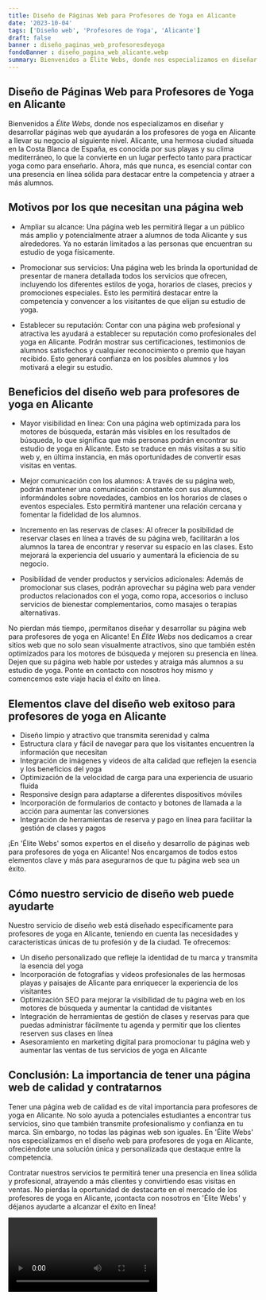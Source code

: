 ```yaml
---
title: Diseño de Páginas Web para Profesores de Yoga en Alicante
date: '2023-10-04'
tags: ['Diseño web', 'Profesores de Yoga', 'Alicante']
draft: false
banner : diseño_paginas_web_profesoresdeyoga
fondoBanner : diseño_pagina_web_alicante.webp
summary: Bienvenidos a Élite Webs, donde nos especializamos en diseñar y desarrollar páginas web que ayudarán a los profesores de yoga en Alicante a llevar su negocio al siguiente nivel. Alicante, una hermosa ciudad situada en la Costa Blanca de España, es conocida por sus playas y su clima mediterráneo, lo que la convierte en un lugar perfecto tanto para practicar yoga como para enseñarlo. Ahora, más que nunca, es esencial contar con una presencia en línea sólida para destacar entre la competencia y atraer a más alumnos.
---
```


## Diseño de Páginas Web para Profesores de Yoga en Alicante

Bienvenidos a *Élite Webs*, donde nos especializamos en diseñar y desarrollar páginas web que ayudarán a los profesores de yoga en Alicante a llevar su negocio al siguiente nivel. Alicante, una hermosa ciudad situada en la Costa Blanca de España, es conocida por sus playas y su clima mediterráneo, lo que la convierte en un lugar perfecto tanto para practicar yoga como para enseñarlo. Ahora, más que nunca, es esencial contar con una presencia en línea sólida para destacar entre la competencia y atraer a más alumnos.

## Motivos por los que necesitan una página web

- Ampliar su alcance: Una página web les permitirá llegar a un público más amplio y potencialmente atraer a alumnos de toda Alicante y sus alrededores. Ya no estarán limitados a las personas que encuentran su estudio de yoga físicamente.

- Promocionar sus servicios: Una página web les brinda la oportunidad de presentar de manera detallada todos los servicios que ofrecen, incluyendo los diferentes estilos de yoga, horarios de clases, precios y promociones especiales. Esto les permitirá destacar entre la competencia y convencer a los visitantes de que elijan su estudio de yoga.

- Establecer su reputación: Contar con una página web profesional y atractiva les ayudará a establecer su reputación como profesionales del yoga en Alicante. Podrán mostrar sus certificaciones, testimonios de alumnos satisfechos y cualquier reconocimiento o premio que hayan recibido. Esto generará confianza en los posibles alumnos y los motivará a elegir su estudio.

## Beneficios del diseño web para profesores de yoga en Alicante

- Mayor visibilidad en línea: Con una página web optimizada para los motores de búsqueda, estarán más visibles en los resultados de búsqueda, lo que significa que más personas podrán encontrar su estudio de yoga en Alicante. Esto se traduce en más visitas a su sitio web y, en última instancia, en más oportunidades de convertir esas visitas en ventas.

- Mejor comunicación con los alumnos: A través de su página web, podrán mantener una comunicación constante con sus alumnos, informándoles sobre novedades, cambios en los horarios de clases o eventos especiales. Esto permitirá mantener una relación cercana y fomentar la fidelidad de los alumnos.

- Incremento en las reservas de clases: Al ofrecer la posibilidad de reservar clases en línea a través de su página web, facilitarán a los alumnos la tarea de encontrar y reservar su espacio en las clases. Esto mejorará la experiencia del usuario y aumentará la eficiencia de su negocio.

- Posibilidad de vender productos y servicios adicionales: Además de promocionar sus clases, podrán aprovechar su página web para vender productos relacionados con el yoga, como ropa, accesorios o incluso servicios de bienestar complementarios, como masajes o terapias alternativas.

No pierdan más tiempo, ¡permítanos diseñar y desarrollar su página web para profesores de yoga en Alicante! En *Élite Webs* nos dedicamos a crear sitios web que no solo sean visualmente atractivos, sino que también estén optimizados para los motores de búsqueda y mejoren su presencia en línea. Dejen que su página web hable por ustedes y atraiga más alumnos a su estudio de yoga. Ponte en contacto con nosotros hoy mismo y comencemos este viaje hacia el éxito en línea.

<GifSeo />

<Cta />

## Elementos clave del diseño web exitoso para profesores de yoga en Alicante

- Diseño limpio y atractivo que transmita serenidad y calma
- Estructura clara y fácil de navegar para que los visitantes encuentren la información que necesitan
- Integración de imágenes y videos de alta calidad que reflejen la esencia y los beneficios del yoga
- Optimización de la velocidad de carga para una experiencia de usuario fluida
- Responsive design para adaptarse a diferentes dispositivos móviles
- Incorporación de formularios de contacto y botones de llamada a la acción para aumentar las conversiones
- Integración de herramientas de reserva y pago en línea para facilitar la gestión de clases y pagos

¡En 'Élite Webs' somos expertos en el diseño y desarrollo de páginas web para profesores de yoga en Alicante! Nos encargamos de todos estos elementos clave y más para asegurarnos de que tu página web sea un éxito.

## Cómo nuestro servicio de diseño web puede ayudarte

Nuestro servicio de diseño web está diseñado específicamente para profesores de yoga en Alicante, teniendo en cuenta las necesidades y características únicas de tu profesión y de la ciudad. Te ofrecemos:

- Un diseño personalizado que refleje la identidad de tu marca y transmita la esencia del yoga
- Incorporación de fotografías y videos profesionales de las hermosas playas y paisajes de Alicante para enriquecer la experiencia de los visitantes
- Optimización SEO para mejorar la visibilidad de tu página web en los motores de búsqueda y aumentar la cantidad de visitantes
- Integración de herramientas de gestión de clases y reservas para que puedas administrar fácilmente tu agenda y permitir que los clientes reserven sus clases en línea
- Asesoramiento en marketing digital para promocionar tu página web y aumentar las ventas de tus servicios de yoga en Alicante

## Conclusión: La importancia de tener una página web de calidad y contratarnos

Tener una página web de calidad es de vital importancia para profesores de yoga en Alicante. No solo ayuda a potenciales estudiantes a encontrar tus servicios, sino que también transmite profesionalismo y confianza en tu marca. Sin embargo, no todas las páginas web son iguales. En 'Élite Webs' nos especializamos en el diseño web para profesores de yoga en Alicante, ofreciéndote una solución única y personalizada que destaque entre la competencia.

Contratar nuestros servicios te permitirá tener una presencia en línea sólida y profesional, atrayendo a más clientes y convirtiendo esas visitas en ventas. No pierdas la oportunidad de destacarte en el mercado de los profesores de yoga en Alicante, ¡contacta con nosotros en 'Élite Webs' y déjanos ayudarte a alcanzar el éxito en línea!

<Video />

<CtaBot job='Profesores de Yoga' city='Alicante'/>

<Gmaps query='Alicante+españa+maps' />